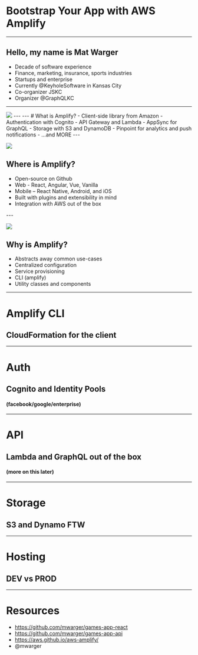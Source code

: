

# Bootstrap Your App with AWS Amplify
---

## Hello, my name is Mat Warger

- Decade of software experience
- Finance, marketing, insurance, sports industries 
- Startups and enterprise
- Currently @KeyholeSoftware in Kansas City
- Co-organizer JSKC
- Organizer @GraphQLKC

---

<Image src='plumbing.jpg' />
---
<VideoPlayer url="./auth_video.mp4" width={1280}
    height={960}/>
---
# What is Amplify?
- Client-side library from Amazon
- Authentication with Cognito
- API Gateway and Lambda
- AppSync for GraphQL
- Storage with S3 and DynamoDB
- Pinpoint for analytics and push notifications
- …and MORE
---

![](map.jpg)

## Where is Amplify?
<ul>
  <Appear>
    <li>Open-source on Github</li>
    <li>Web - React, Angular, Vue, Vanilla</li>
    <li>Mobile – React Native, Android, and iOS</li>
    <li>Built with plugins and extensibility in mind</li>
    <li>Integration with AWS out of the box</li>
  </Appear>
</ul>
---

![](gamegenie.jpg)

## Why is Amplify?
<ul>
  <Appear>
    <li>Abstracts away common use-cases</li>
    <li>Centralized configuration</li>
    <li>Service provisioning</li>
    <li>CLI (amplify)</li>
    <li>Utility classes and components</li>
  </Appear>
</ul>

---
# Amplify CLI
## CloudFormation for the client
---
# Auth
## Cognito and Identity Pools  
#### (facebook/google/enterprise)
---
# API
## Lambda and GraphQL out of the box
#### (more on this later)
---
# Storage
## S3 and Dynamo FTW
---
# Hosting
## DEV vs PROD
---
# Resources

- https://github.com/mwarger/games-app-react
- https://github.com/mwarger/games-app-api
- https://aws.github.io/aws-amplify/
- @mwarger
